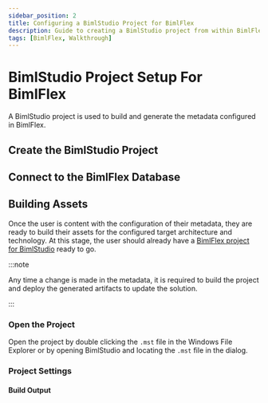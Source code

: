 ```yaml
---
sidebar_position: 2
title: Configuring a BimlStudio Project for BimlFlex
description: Guide to creating a BimlStudio project from within BimlFlex
tags: [BimlFlex, Walkthrough]
---
```



# BimlStudio Project Setup For BimlFlex

A BimlStudio project is used to build and generate the metadata configured in BimlFlex.

## Create the BimlStudio Project

<InclHeaderBimlstudioProject />

## Connect to the BimlFlex Database

<InclHeaderBimlstudioConnect />

## Building Assets

Once the user is content with the configuration of their metadata, they are ready to build their assets for the configured target architecture and technology. At this stage, the user should already have a [BimlFlex project for BimlStudio](./setup-bimlstudio-project) ready to go.



:::note

Any time a change is made in the metadata, it is required to build the project and deploy the generated artifacts to update the solution.

:::


### Open the Project

Open the project by double clicking the `.mst` file in the Windows File Explorer or by opening BimlStudio and locating the `.mst` file in the dialog.

### Project Settings

<InclHeaderBimlstudioProjectSettings />

#### Build Output

<InclHeaderBimlstudioProjectBuildOutputSettings />
